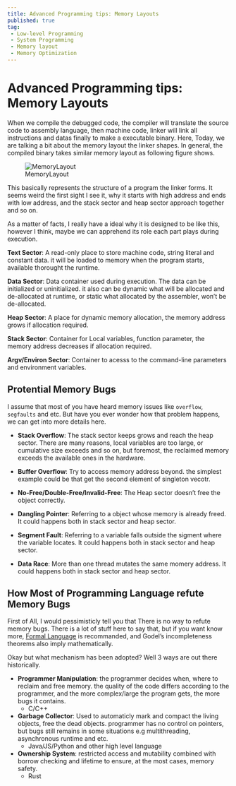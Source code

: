```yaml
---
title: Advanced Programming tips: Memory Layouts
published: true
tag: 
 - Low-level Programming
 - System Programming 
 - Memory layout
 - Memory Optimization
---
```


# Advanced Programming tips: Memory Layouts

When we compile the debugged code, the compiler will translate the source code to assembly language, then machine code, linker will link all instructions and datas finally to make a executable binary. 
Here, Today, we are talking a bit about the memory layout the linker shapes. In general, the compiled binary takes similar memory layout as following figure  shows.

![MemoryLayout](../assets/memoryLayoutC.jpg)

This basically represents the structure of a program the linker forms. 
It seems weird the first sight I see it, why it starts with high address and ends with low address, and the stack sector and heap sector approach together and so on.   

As a matter of facts, I really have a ideal why it is designed to be like this, however I think, maybe we can apprehend its role each part plays during execution.

**Text Sector**: A read-only place to store machine code, string literal and constant data. it will be loaded to memory when the program starts, available thorought the runtime.

**Data Sector**: Data container used during execution. The data can be initialized or uninitialized. it also can be dynamic what will be allocated and de-allocated at runtime, or static what allocated by the assembler, won't be de-allocated.  

**Heap Sector**: A place for dynamic memory allocation, the memory address grows if allocation required. 

**Stack Sector**: Container for Local variables, function parameter, the memory address decreases if allocation required. 

**Argv/Environ Sector**: Container to acesss to the command-line parameters and environment variables.

## Protential Memory Bugs

I assume that most of you have heard memory issues like `overflow`, `segfaults` and etc. But have you ever wonder how that problem happens, we can get into more details here.

- **Stack Overflow**: The stack sector keeps grows and reach the heap sector. There are many reasons, local variables are too large, or cumulative size exceeds and so on, but foremost, the reclaimed memory exceeds the available ones in the hardware. 

- **Buffer Overflow**: Try to access memory address beyond. the simplest example could be that get the second element of singleton vecotr.  

- **No-Free/Double-Free/Invalid-Free**: The Heap sector doesn't free the object correctly. 

- **Dangling Pointer**: Referring to a object whose memory is already freed. It could happens both in stack sector and heap sector. 

- **Segment Fault**: Referring to a variable falls outside the sigment where the variable locates. It could happens both in stack sector and heap sector. 

- **Data Race**: More than one thread mutates the same momery address. It could happens both in stack sector and heap sector. 

## How Most of Programming Language refute Memory Bugs

First of All, I would pessimisticly tell you that There is no way to refute memory bugs. There is a lot of stuff here to say that, but if you want know more, [Formal Language](https://en.wikipedia.org/wiki/Formal_language) is recommanded, and Godel's incompleteness theorems also imply mathematically.

Okay but what mechanism has been adopted? Well 3 ways are out there historically.

- **Programmer Manipulation**: the programmer decides when, where to reclaim and free memory. the quality of the code differs according to the programmer, and the more complex/large the program gets, the more bugs it contains. 
  - C/C++

- **Garbage Collector**: Used to automaticly mark and compact the living objects, free the dead objects. programmer has no control on pointers, but bugs still remains in some situations e.g multithreading, asynchronous runtime and etc.
  - Java/JS/Python and other high level language


- **Ownership System**: restricted access and mutability combined with borrow checking and lifetime to ensure, at the most cases, memory safety. 
  - Rust

